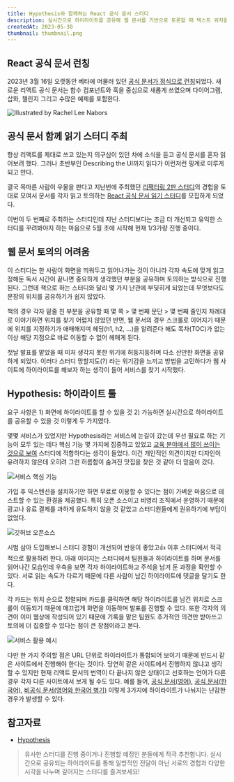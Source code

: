 ```yaml
---
title: Hypothesis와 함께하는 React 공식 문서 스터디
description: 실시간으로 하이라이트를 공유해 웹 문서를 기반으로 토론할 때 텍스트 위치를 확인하기 좋은 익스텐션을 소개합니다.
createdAt: 2023-05-30
thumbnail: thumbnail.png
---
```


## React 공식 문서 런칭

2023년 3월 16일 오랫동안 베타에 머물러 있던 [공식 문서가 정식으로 런칭](https://react.dev/blog/2023/03/16/introducing-react-dev)되었다. 새로운 리액트 공식 문서는 함수 컴포넌트와 훅을 중심으로 새롭게 쓰였으며 다이어그램, 삽화, 챌린지 그리고 수많은 예제를 포함한다.

![Illustrated by Rachel Lee Nabors](/static/posts/react-docs-study-with-hypothesis/리액트_브라우저_일러스트.png)

## 공식 문서 함께 읽기 스터디 주최

항상 리액트를 제대로 쓰고 있는지 의구심이 있던 차에 소식을 듣고 공식 문서를 혼자 읽어보려 했다. 그러나 초반부인 Describing the UI까지 읽다가 이런저런 핑계로 미루게 되고 만다.

결국 목마른 사람이 우물을 판다고 지난번에 주최했던 [리팩터링 2판 스터디](https://github.com/read-with-us/refactoring)의 경험을 토대로 모여서 문서를 각자 읽고 토의하는 [React 공식 문서 읽기 스터디](https://github.com/read-with-us/react-docs)를 모집하게 되었다.

이번이 두 번째로 주최하는 스터디인데 지난 스터디보다는 조금 더 개선되고 유익한 스터디를 꾸려봐야지 하는 마음으로 5월 초에 시작해 현재 1/3가량 진행 중이다.

## 웹 문서 토의의 어려움

이 스터디는 한 사람이 화면을 띄워두고 읽어나가는 것이 아니라 각자 속도에 맞게 읽고 정해둔 독서 시간이 끝나면 중요하게 생각했던 부분을 공유하며 토의하는 방식으로 진행된다. 그런데 책으로 하는 스터디와 달리 몇 가지 난관에 부딪히게 되었는데 무엇보다도 문장의 위치를 공유하기가 쉽지 않았다.

책의 경우 각자 밑줄 친 부분을 공유할 때 몇 쪽 > 몇 번째 문단 > 몇 번째 줄인지 차례대로 이야기하면 위치를 찾기 어렵지 않았던 반면, 웹 문서의 경우 스크롤로 이어지기 때문에 위치를 지정하기가 애매해지며 헤딩(h1, h2, ...)을 알려준다 해도 목차(TOC)가 없는 이상 해당 지점으로 바로 이동할 수 없어 헤매게 된다.

첫날 발표를 맡았을 때 미처 생각지 못한 위기에 허둥지둥하며 다소 산만한 화면을 공유하게 되었다. 이러다 스터디 망할지도(?) 라는 위기감을 느끼고 방법을 고민하다가 웹 사이트에 하이라이트를 해보자 하는 생각이 들어 서비스를 찾기 시작했다.

## Hypothesis: 하이라이트 툴

요구 사항은 1) 화면에 하이라이트를 할 수 있을 것 2) 가능하면 실시간으로 하이라이트를 공유할 수 있을 것 이렇게 두 가지였다.

몇몇 서비스가 있었지만 Hypothesis라는 서비스에 눈길이 갔는데 우선 필요로 하는 기능이 모두 있는 데다 핵심 기능 몇 가지에 집중하고 있었고 [교육 분야에서 많이 쓰이는 것으로 보여](https://web.hypothes.is/education/annotated/) 스터디에 적합하다는 생각이 들었다. 이건 개인적인 의견이지만 디자인이 유려하지 않은데 오히려 그런 허름함이 숨겨진 맛집을 찾은 것 같아 더 믿음이 갔다.

![서비스 핵심 기능](/static/posts/react-docs-study-with-hypothesis/서비스_핵심_기능.png)

가입 후 익스텐션을 설치하기만 하면 무료로 이용할 수 있다는 점이 가벼운 마음으로 테스트할 수 있는 환경을 제공했다. 특히 오픈 소스이고 비영리 조직에서 운영하기 때문에 광고나 유료 결제를 과하게 유도하지 않을 것 같았고 스터디원들에게 권유하기에 부담이 없었다.

![깃허브 오픈소스](/static/posts/react-docs-study-with-hypothesis/깃허브_오픈소스.png)

시범 삼아 도입해보니 스터디 경험이 개선되어 반응이 좋았고👍 이후 스터디에서 적극적으로 활용하려 한다. 아래 이미지는 스터디에서 팀원들과 하이라이트를 하며 문서를 읽어나간 모습인데 우측을 보면 각자 하이라이트하고 주석을 남겨 둔 과정을 확인할 수 있다. 서로 읽는 속도가 다르기 때문에 다른 사람이 남긴 하이라이트에 댓글을 달기도 한다.

각 카드는 위치 순으로 정렬되며 카드를 클릭하면 해당 하이라이트를 남긴 위치로 스크롤이 이동되기 때문에 매끄럽게 화면을 이동하며 발표를 진행할 수 있다. 또한 각자의 의견이 이미 웹상에 작성되어 있기 때문에 기록을 맡은 팀원도 추가적인 의견만 받아쓰고 토의에 더 집중할 수 있다는 점이 큰 장점이라고 본다.

![서비스 활용 예시](/static/posts/react-docs-study-with-hypothesis/서비스_활용_예시.png)

다만 한 가지 주의할 점은 URL 단위로 하이라이트가 통합되어 보이기 때문에 반드시 같은 사이트에서 진행해야 한다는 것이다. 당연히 같은 사이트에서 진행하지 않냐고 생각할 수 있지만 현재 리액트 문서의 번역이 다 끝나지 않은 상태이고 선호하는 언어가 다른 경우 각자 다른 사이트에서 보게 될 수도 있다. 예를 들어, [공식 문서(영어)](https://react.dev/), [공식 문서(한국어)](https://ko.react.dev/), [비공식 문서(영어와 한국어 병기)](https://react-ko.dev/) 이렇게 3가지에 하이라이트가 나눠지는 난감한 경우가 발생할 수 있다.

## 참고자료

- [Hypothesis](https://hypothes.is)

> 유사한 스터디를 진행 중이거나 진행할 예정인 분들에게 적극 추천합니다. 실시간으로 공유되는 하이라이트를 통해 일방적인 전달이 아닌 서로의 경험과 다양한 시각을 나누며 깊어지는 스터디를 즐겨보세요!
